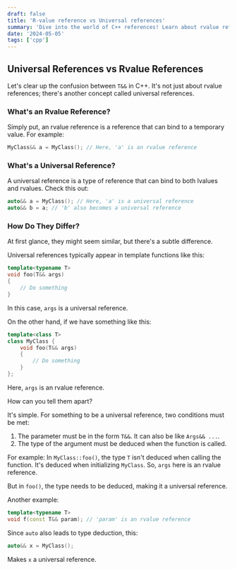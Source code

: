 ```yaml
---
draft: false
title: 'R-value reference vs Universal references'
summary: 'Dive into the world of C++ references! Learn about rvalue references and universal references, what makes them different, and how to use them for better coding.'
date: '2024-05-05'
tags: ['cpp']
---
```


## Universal References vs Rvalue References

Let's clear up the confusion between `T&&` in C++. It's not just about rvalue references; there's another concept called universal references.

### What's an Rvalue Reference?

Simply put, an rvalue reference is a reference that can bind to a temporary value. For example:

```cpp
MyClass&& a = MyClass(); // Here, 'a' is an rvalue reference
```

### What's a Universal Reference?

A universal reference is a type of reference that can bind to both lvalues and rvalues. Check this out:

```cpp
auto&& a = MyClass(); // Here, 'a' is a universal reference
auto&& b = a; // 'b' also becomes a universal reference
```

### How Do They Differ?

At first glance, they might seem similar, but there's a subtle difference.

Universal references typically appear in template functions like this:

```cpp
template<typename T>
void foo(T&& args)
{
    // Do something
}
```

In this case, `args` is a universal reference.

On the other hand, if we have something like this:

```cpp
template<class T>
class MyClass {
    void foo(T&& args)
    {
        // Do something
    }
};
```

Here, `args` is an rvalue reference.

How can you tell them apart?

It's simple. For something to be a universal reference, two conditions must be met:

1. The parameter must be in the form `T&&`. It can also be like `Args&& ...`.
2. The type of the argument must be deduced when the function is called.

For example:
In `MyClass::foo()`, the type `T` isn't deduced when calling the function. It's deduced when initializing `MyClass`. So, `args` here is an rvalue reference.

But in `foo()`, the type needs to be deduced, making it a universal reference.

Another example:

```cpp
template<typename T>
void f(const T&& param); // 'param' is an rvalue reference
```

Since `auto` also leads to type deduction, this:

```cpp
auto&& x = MyClass();
```

Makes `x` a universal reference.

